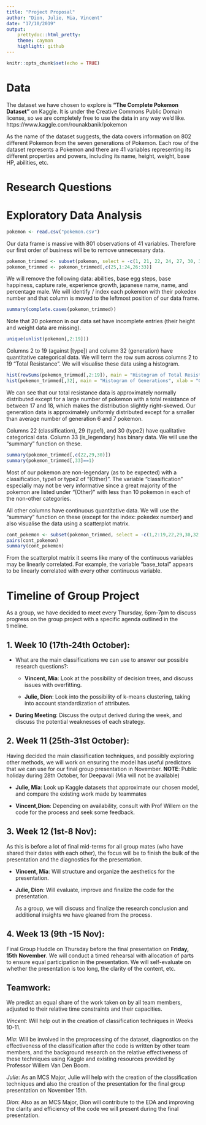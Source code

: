 ```yaml
---
title: "Project Proposal"
author: "Dion, Julie, Mia, Vincent"
date: "17/10/2019"
output: 
    prettydoc::html_pretty:
    theme: cayman
    highlight: github
---
```


```r
knitr::opts_chunk$set(echo = TRUE)
```

# Data

The dataset we have chosen to explore is **"The Complete Pokemon Dataset"** on Kaggle. It is under the Creative Commons Public Domain license, so we are completely free to use the data in any way we'd like. https://www.kaggle.com/rounakbanik/pokemon 

As the name of the dataset suggests, the data covers information on 802 different Pokemon from the seven generations of Pokemon. Each row of the dataset represents a Pokemon and there are 41 variables representing its different properties and powers, including its name, height, weight, base HP, abilities, etc. 



# Research Questions



# Exploratory Data Analysis 

```r
pokemon <- read.csv("pokemon.csv")
```
Our data frame is massive with 801 observations of 41 variables. Therefore our first order of business will be to remove unnecessary data.

```r
pokemon_trimmed <- subset(pokemon, select = -c(1, 21, 22, 24, 27, 30, 31, 32))
pokemon_trimmed <- pokemon_trimmed[,c(25,1:24,26:33)]
```

We will remove the following data: abilities, base egg steps, base happiness, capture rate, experience growth, japanese name, name, and percentage male. We will identify / index each pokemon with their pokedex number and that column is moved to the leftmost position of our data frame.

```r
summary(complete.cases(pokemon_trimmed))
```

Note that 20 pokemon in our data set have incomplete entries (their height and weight data are missing).

```r
unique(unlist(pokemon[,2:19]))
```

Columns 2 to 19 (against [type]) and column 32 (generation) have quantitative categorical data. We will term the row sum across columns 2 to 19 "Total Resistance". We will visualise these data using a histogram.

```r
hist(rowSums(pokemon_trimmed[,2:19]), main = "Histogram of Total Resistances", xlab = "Total Resistance")
hist(pokemon_trimmed[,32], main = "Histogram of Generations", xlab = "Generation")
```

We can see that our total resistance data is approximately normally distributed except for a large number of pokemon with a total resistance of between 17 and 18, which makes the distribution slightly right-skewed. Our generation data is approximately uniformly distributed except for a smaller than average number of generation 6 and 7 pokemon.

Columns 22 (classification), 29 (type1), and 30 (type2) have qualitative categorical data. Column 33 (is_legendary) has binary data. We will use the "summary" function on these.

```r
summary(pokemon_trimmed[,c(22,29,30)])
summary(pokemon_trimmed[,33]==1)
```

Most of our pokemon are non-legendary (as to be expected) with a classification, type1 or type2 of "(Other)". The variable "classification" especially may not be very informative since a great majority of the pokemon are listed under "(Other)" with less than 10 pokemon in each of the non-other categories.

All other columns have continuous quantitative data. We will use the "summary" function on these (except for the index: pokedex number) and also visualise the data using a scatterplot matrix.

```r
cont_pokemon <- subset(pokemon_trimmed, select = -c(1,2:19,22,29,30,32,33))
pairs(cont_pokemon)
summary(cont_pokemon)
```

From the scatterplot matrix it seems like many of the continuous variables may be linearly correlated. For example, the variable "base_total" appears to be linearly correlated with every other continuous variable.

# Timeline of Group Project 

As a group, we have decided to meet every Thursday, 6pm-7pm to discuss progress on the group project with a specific agenda outlined in the timeline. 

## 1. Week 10 (17th-24th October):

* What are the main classifications we can use to answer our possible research questions?:
  
    + **Vincent, Mia**: Look at the possibility of decision trees, and discuss issues with overfitting. 
  
    + **Julie, Dion**: Look into the possibility of k-means clustering, taking into account standardization of attributes.
  
* **During Meeting**: Discuss the output derived during the week, and discuss the potential weaknesses of each strategy.

## 2. Week 11 (25th-31st October):
  Having decided the main classification techniques, and possibly exploring other methods, we will work on ensuring the model 
  has useful predictors that we can use for our final group presentation in November. 
  **NOTE**: Public holiday during 28th October, for Deepavali (Mia will not be available)

* __Julie, Mia__: Look up Kaggle datasets that approximate our chosen model, and compare the existing work made by teammates 

* __Vincent,Dion__: Depending on availability, consult with Prof Willem on the code for the process and seek some feedback.
  
## 3. Week 12 (1st-8 Nov):
  As this is before a lot of final mid-terms for all group mates (who have shared their dates with each other), the focus will be to finish the bulk of the presentation and the diagnostics for the presentation.
  
* __Vincent, Mia__: Will structure and organize the aesthetics for the presentation. 

* __Julie, Dion__: Will evaluate, improve and finalize the code for the presentation.
  
  As a group, we will discuss and finalize the research conclusion and additional insights we have gleaned from the process. 

## 4. Week 13 (9th -15 Nov):
  Final Group Huddle on Thursday before the final presentation on **Friday, 15th November**. 
  We will conduct a timed rehearsal with allocation of parts to ensure equal participation in the presentation.
  We will self-evaluate on whether the presentation is too long, the clarity of the content, etc. 

## Teamwork:
We predict an equal share of the work taken on by all team members, adjusted to their relative time constraints and their capacities.

*Vincent*: Will help out in the creation of classification techniques in Weeks 10-11.

*Mia*: Will be involved in the preprocessing of the dataset, diagnostics on the effectiveness of the classification after the code is written by other team members, and the background research on the relative effectiveness of these techniques using Kaggle and existing resources provided by Professor Willem Van Den Boom.

*Julie*: As an MCS Major, Julie will help with the creation of the classification techniques and also the creation of the presentation for the final group presentation on November 15th.

*Dion*: Also as an MCS Major, Dion will contribute to the EDA and improving the clarity and efficiency of the code we will present during the final presentation. 
